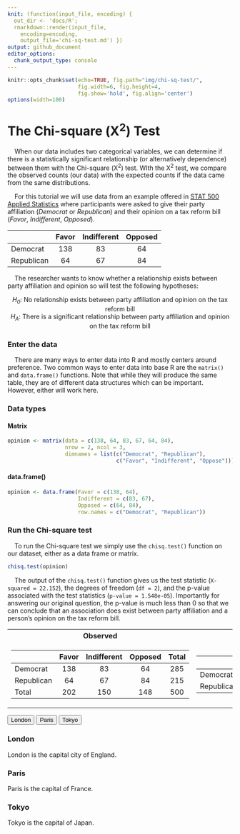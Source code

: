 ```yaml
---
knit: (function(input_file, encoding) {
  out_dir <- 'docs/R';
  rmarkdown::render(input_file,
    encoding=encoding,
    output_file='chi-sq-test.md') })
output: github_document
editor_options:
  chunk_output_type: console
---
```

  
```r
knitr::opts_chunk$set(echo=TRUE, fig.path="img/chi-sq-test/",
                      fig.width=6, fig.height=4,
                      fig.show='hold', fig.align='center')
options(width=100)
```

# The Chi-square (&Chi;<sup>2</sup>) Test

&nbsp;&nbsp;&nbsp;&nbsp;When our data includes two categorical variables, we can determine if there is a statistically significant relationship (or alternatively dependence) between them with the Chi-square (&Chi;<sup>2</sup>) test. WIth the &Chi;<sup>2</sup> test, we compare the observed counts (our data) with the expected counts if the data came from the same distributions.

&nbsp;&nbsp;&nbsp;&nbsp;For this tutorial we will use data from an example offered in [STAT 500 Applied Statistics](https://online.stat.psu.edu/stat500/lesson/8) where participants were asked to give their party affiliation (*Democrat* or *Republican*) and their opinion on a tax reform bill (*Favor*, *Indifferent*, *Opposed*).

| | Favor | Indifferent | Opposed |
| :--- | :---: | :---: | :---: |
| Democrat | 138 | 83 | 64 |
| Republican | 64 | 67 | 84 |

&nbsp;&nbsp;&nbsp;&nbsp;The researcher wants to know whether a relationship exists between party affiliation and opinion so will test the following hypotheses:

<center><i>H<sub>0</sub></i>: No relationship exists between party affiliation and opinion on the tax reform bill</center>
<center><i>H<sub>A</sub></i>: There is a significant relationship between party affiliation and opinion on the tax reform bill</center>

### Enter the data

&nbsp;&nbsp;&nbsp;&nbsp;There are many ways to enter data into R and mostly centers around preference. Two common ways to enter data into base R are the `matrix()` and `data.frame()` functions. Note that while they will produce the same table, they are of different data structures which can be important. However, either will work here.

### Data types

#### Matrix

```r
opinion <- matrix(data = c(138, 64, 83, 67, 64, 84),
                  nrow = 2, ncol = 3,
                  dimnames = list(c("Democrat", "Republican"),
                                  c("Favor", "Indifferent", "Oppose")))
```

#### data.frame()

```r
opinion <- data.frame(Favor = c(138, 64),
                      Indifferent = c(83, 67),
                      Opposed = c(64, 84),
                      row.names = c("Democrat", "Republican"))


```

### Run the Chi-square test

&nbsp;&nbsp;&nbsp;&nbsp;To run the Chi-square test we simply use the `chisq.test()` function on our dataset, either as a data frame or matrix.

```r
chisq.test(opinion)
```



&nbsp;&nbsp;&nbsp;&nbsp;The output of the `chisq.test()` function gives us the test statistic (`X-squared = 22.152`), the degrees of freedom (`df = 2`), and the p-value associated with the test statistics (`p-value = 1.548e-05`). Importantly for answering our original question, the p-value is much less than 0 so that we can conclude that an association does exist between party affiliation and a person's opinion on the tax reform bill.


<table>
<tr><th>Observed </th><th>Expected</th></tr>
<tr><td>

| | Favor | Indifferent | Opposed | Total |
| :--- | :---: | :---: | :---: | :---: |
| Democrat | 138 | 83 | 64 | 285 |
| Republican | 64 | 67 | 84 | 215 |
| Total | 202 | 150 | 148 | 500 |

</td><td>

| | Favor | Indifferent | Opposed |
| :--- | :---: | :---: | :---: |
| Democrat | 115.14 | 85.5 | 84.36 |
| Republican | 86.86 | 64.5 | 63.64 |

</td></tr> </table>



<!-- Tab links -->
<div class="tab">
  <button class="tablinks" onclick="openCity(event, 'London')">London</button>
  <button class="tablinks" onclick="openCity(event, 'Paris')">Paris</button>
  <button class="tablinks" onclick="openCity(event, 'Tokyo')">Tokyo</button>
</div>

<!-- Tab content -->
<div id="London" class="tabcontent">
  <h3>London</h3>
  <p>London is the capital city of England.</p>
</div>

<div id="Paris" class="tabcontent">
  <h3>Paris</h3>
  <p>Paris is the capital of France.</p>
</div>

<div id="Tokyo" class="tabcontent">
  <h3>Tokyo</h3>
  <p>Tokyo is the capital of Japan.</p>
</div>